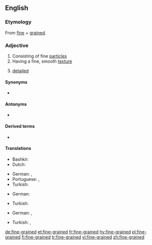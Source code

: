 {{also|finegrained}}
==English==

===Etymology===
From [[fine]] + [[grained]].

===Adjective===
{{en-adj}}

# Consisting of fine [[particle]]s
# Having a fine, smooth [[texture]]
# {{lb|en|figurative}} [[detailed]]

====Synonyms====
* {{l|en|subtle}}

====Antonyms====
* {{l|en|coarse-grained}}

====Derived terms====
* {{l|en|fine-grainedness}}

====Translations====
{{trans-top|Consisting of fine particles}}
* Bashkir: {{t|ba|ваҡ|sc=Cyrl}}
* Dutch: {{t|nl|fijnkorrelig}}
{{trans-mid}}
* German: {{t+|de|feinkörnig}}, {{t|de|kleinkörnig}}
* Portuguese: {{t+|pt|peneirado}}, {{t+|pt|refinado}}
* Turkish: {{l|tr|ince}} {{t+|tr|taneli}}
{{trans-bottom}}

{{trans-top|Having a fine, smooth texture}}
* German: {{t+|de|feinkörnig}}
{{trans-mid}}
* Turkish: {{l|tr|ince}} {{t+|tr|taneli}}
{{trans-bottom}}

{{trans-top|figurative: detailed}}
* German: {{t|de|detailgenau}}, {{t+|de|detailliert}}
{{trans-mid}}
* Turkish: {{t+|tr|ayrıntılı}}, {{t+|tr|detaylı}}
{{trans-bottom}}

[[de:fine-grained]]
[[et:fine-grained]]
[[fr:fine-grained]]
[[hy:fine-grained]]
[[pl:fine-grained]]
[[fi:fine-grained]]
[[tr:fine-grained]]
[[vi:fine-grained]]
[[zh:fine-grained]]